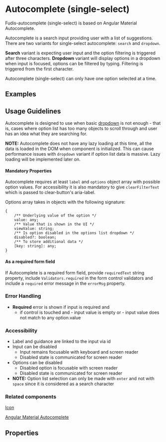 
<Meta title="Components/Form/Autocomplete (single-select)" />

# Autocomplete (single-select)

Fudis-autocomplete (single-select) is based on Angular Material Autocomplete.

Autocomplete is a search input providing user with a list of suggestions. There are two variants for single-select autocomplete: `search` and `dropdown`. 

**Search** variant is expecting user input and the option filtering is triggered after three characters. **Dropdown** variant will display options in a dropdown when input is focused, options can be filtered by typing. Filtering is triggered from the first character.

Autocomplete (single-select) can only have one option selected at a time.

## Examples

<Canvas of={AutocompleteStories.AutocompleteSearch}></Canvas>
<Canvas of={AutocompleteStories.AutocompleteDropdown}></Canvas>

## Usage Guidelines

Autocomplete is designed to use when basic [dropdown](/story/components-form-dropdown--single-select) is not enough - that is, cases where option list has too many objects to scroll through and user has an idea what they are searching for.

**NOTE:** Autocomplete does not have any lazy loading at this time, all the data is loaded in the DOM when component is initialized. This can cause performance issues with `dropdown` variant if option list data is massive. Lazy loading will be implemented later on.

#### Mandatory Properties

Autocomplete requires at least `label` and `options` object array with possible option values. For accessibility it is also mandatory to give `clearFilterText` which is passed to clear-button's aria-label.

Options array takes in objects with the following signature:

```
{
	/** Underlying value of the option */
	value: any;
	/** Value that is shown in the UI */
	viewValue: string;
	/** Is option disabled in the options list dropdown */
	disabled?: boolean;
	/** To store additional data */
	[key: string]: any;
}
```

#### As a required form field

If Autocomplete is a required form field, provide `requiredText` string property, include `Validators.required` in the form control validators and include a `required` error message in the `errorMsg` property.

### Error Handling

- **Required** error is shown if input is required and
  - if control is touched and
			- input value is empty or
			- input value does not match to any option.value

### Accessibility

- Label and guidance are linked to the input via id
- Input can be disabled
  - Input remains focusable with keyboard and screen reader
  - Disabled state is communicated for screen reader
- Options can be disabled
  - Disabled option is focusable with screen reader
  - Disabled state is communicated for screen reader
- **NOTE:** Option list selection can only be made with `enter` and not with `space` since it is considered as a search character

### Related components

[Icon](/docs/components-icon--icon)

[Angular Material Autocomplete](https://material.angular.io/components/autocomplete/overview)

## Properties

<ArgTypes of={AutocompleteComponent} />
